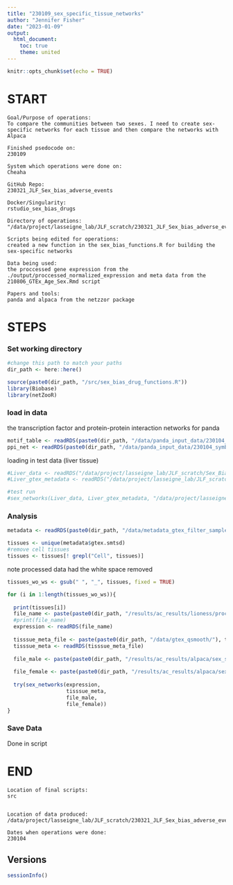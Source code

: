 ```yaml
---
title: "230109_sex_specific_tissue_networks"
author: "Jennifer Fisher"
date: "2023-01-09"
output:
  html_document:
    toc: true
    theme: united
---
```


```r
knitr::opts_chunk$set(echo = TRUE)
```

# START 
    Goal/Purpose of operations: 
    To compare the communities between two sexes. I need to create sex-specific networks for each tissue and then compare the networks with Alpaca
    
    Finished psedocode on:
    230109
    
    System which operations were done on: 
    Cheaha
    
    GitHub Repo:
    230321_JLF_Sex_bias_adverse_events
    
    Docker/Singularity: 
    rstudio_sex_bias_drugs
    
    Directory of operations: 
    "/data/project/lasseigne_lab/JLF_scratch/230321_JLF_Sex_bias_adverse_events"
    
    Scripts being edited for operations:
    created a new function in the sex_bias_functions.R for building the sex-specific networks
    
    Data being used: 
    the proccessed gene expression from the ./output/proccessed_normalized_expression and meta data from the 210806_GTEx_Age_Sex.Rmd script
    
    Papers and tools:
    panda and alpaca from the netzzor package

# STEPS
### Set working directory 
```r
#change this path to match your paths 
dir_path <- here::here()
```


```r
source(paste0(dir_path, "/src/sex_bias_drug_functions.R"))
library(Biobase)
library(netZooR)
```


### load in data
the transcription factor and protein-protein interaction networks for panda 
```r
motif_table <- readRDS(paste0(dir_path, "/data/panda_input_data/230104_symbol_motif_table.rds"))
ppi_net <- readRDS(paste0(dir_path, "/data/panda_input_data/230104_symbol_numeric_ppi_network_11_5_0.rds"))
```

loading in test data (liver tissue)
```r
#Liver_data <- readRDS("/data/project/lasseigne_lab/JLF_scratch/Sex_Bias_Adverse_Events/output/lioness/processed_normalized_expression/Liver_gtex_processed_expression.rds")
#Liver_gtex_metadata <- readRDS("/data/project/lasseigne_lab/JLF_scratch/Sex_Bias_Adverse_Events/data/gtex_qsmooth/Liver_gtex_metadata.rds")
```


```r
#test run 
#sex_networks(Liver_data, Liver_gtex_metadata, "/data/project/lasseigne_lab/JLF_scratch/Sex_Bias_Adverse_Events/output/alpaca/sex_specific_networks/Liver_test_M_panda.rds","/data/project/lasseigne_lab/JLF_scratch/Sex_Bias_Adverse_Events/output/alpaca/sex_specific_networks/Liver_test_F_panda.rds" )
```


### Analysis

```r
metadata <- readRDS(paste0(dir_path, "/data/metadata_gtex_filter_samples.rds"))

tissues <- unique(metadata$gtex.smtsd)
#remove cell tissues
tissues <- tissues[! grepl("Cell", tissues)]
```
note processed data had the white space removed 
```r
tissues_wo_ws <- gsub(" ", "_", tissues, fixed = TRUE)
```


```r
for (i in 1:length(tissues_wo_ws)){
  
  print(tissues[i])
  file_name <- paste(paste0(dir_path, "/results/ac_results/lioness/processed_normalized_expression/"), tissues_wo_ws[i], "_gtex_processed_expression.rds",sep = "")
  #print(file_name)
  expression <- readRDS(file_name)
  
  tisssue_meta_file <- paste(paste0(dir_path, "/data/gtex_qsmooth/"), tissues[i], "_gtex_metadata.rds", sep = "")
  tisssue_meta <- readRDS(tisssue_meta_file)
  
  file_male <- paste(paste0(dir_path, "/results/ac_results/alpaca/sex_specific_networks/"), tissues_wo_ws[i], "_M_panda.rds", sep = "")
  
  file_female <- paste(paste0(dir_path, "/results/ac_results/alpaca/sex_specific_networks/"), tissues_wo_ws[i], "_F_panda.rds", sep = "")
  
  try(sex_networks(expression, 
                   tisssue_meta, 
                   file_male,
                   file_female))
}
```



### Save Data
Done in script
    
# END
    Location of final scripts:
    src
  
    
    Location of data produced:
    /data/project/lasseigne_lab/JLF_scratch/230321_JLF_Sex_bias_adverse_events/results/alpaca/sex_specific_networks
    
    Dates when operations were done:
    230104
    
## Versions
```r
sessionInfo()
```


